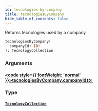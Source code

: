 ```yaml
---
id: tecnologies-by-company
title: tecnologiesByCompany
hide_table_of_contents: false
---
```








Returns tecnologies used by a company

```graphql
tecnologiesByCompany(
  companyId: ID!
): TecnologyCollection
```


### Arguments

#### [<code style={{ fontWeight: 'normal' }}>tecnologiesByCompany.<b>companyId</b></code>](#)<Bullet />[`ID!`](/api/graphql/documentation/scalars/id) <Badge class="secondary" text="non-null"/> <Badge class="secondary" text="scalar"/>
> 
> 

### Type

#### [`TecnologyCollection`](/api/graphql/documentation/objects/tecnology-collection) <Badge class="secondary" text="object"/>
> 
> 





